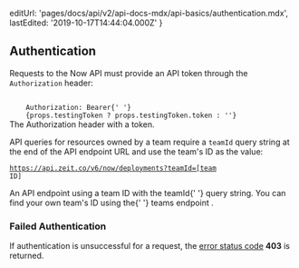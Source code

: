 
  editUrl: 'pages/docs/api/v2/api-docs-mdx/api-basics/authentication.mdx',
  lastEdited: '2019-10-17T14:44:04.000Z'
}

## Authentication

Requests to the Now API must provide an API token through the `Authorization` header:

<Code>
    Authorization: Bearer{' '}
    {props.testingToken ? props.testingToken.token : '<TOKEN>'}
</Code>
<Caption>
    The <InlineCode>Authorization</InlineCode> header with a token.
</Caption>

API queries for resources owned by a team require a `teamId` query string at the end of the API endpoint URL and use the team's ID as the value:

<Code>https://api.zeit.co/v6/now/deployments?teamId=[team ID]</Code>
<Caption>
    An API endpoint using a team ID with the <InlineCode>teamId</InlineCode>{' '}
    query string.
</Caption>

<Note>
  You can find your own team's ID using the{' '}
  <Link href="#endpoints/teams/list-all-your-teams">
    <InlineCode>teams</InlineCode> endpoint
  </Link>
  .
</Note>

### Failed Authentication

If authentication is unsuccessful for a request, the [error status code](#api-basics/errors) **403** is returned.
